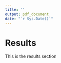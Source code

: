 ```yaml
---
title: ''
output: pdf_document
date: "`r Sys.Date()`"
---
```


# Results

This is the results section